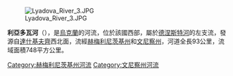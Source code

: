 [[Image:Lyadova_River_3.JPG|right]]

'''利亞多瓦河'''（{{lang-uk|Лядова}}），是[[烏克蘭|烏克蘭]]的河流，位於該國西部，屬於[[德涅斯特河|德涅斯特河]]的左支流，發源自[[達什基夫齊_(溫基夫齊區)|達什基夫齊]]西北面，流經[[赫梅利尼茨基州|赫梅利尼茨基州]]和[[文尼察州|文尼察州]]，河道全長93公里，流域面積748平方公里。

{{DEFAULTSORT:Лядова (притока Дністра)}}
[[Category:赫梅利尼茨基州河流|Category:赫梅利尼茨基州河流]]
[[Category:文尼察州河流|Category:文尼察州河流]]


{{Ukraine-river-stub}}